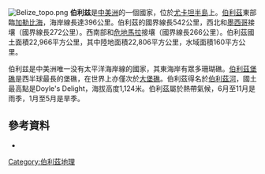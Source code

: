 {{Multiple issues|
{{No footnotes|time=2021-02-13T20:45:42+00:00}}
{{Refimprove|time=2021-02-13T20:45:42+00:00}}
}}
[[Image:Belize_topo.png|thumb]]
'''伯利兹'''是[[中美洲|中美洲]]的一個國家，位於[[尤卡坦半島|尤卡坦半島]]上。[[伯利茲|伯利茲]]東部臨[[加勒比海|加勒比海]]，海岸線長達396公里。伯利茲的國界線長542公里，西北和[[墨西哥|墨西哥]]接壤（國界線長272公里）。西南部和[[危地馬拉|危地馬拉]]接壤（國界線長266公里）。伯利茲國土面積22,966平方公里，其中陸地面積22,806平方公里，水域面積160平方公里。

伯利兹是中美洲唯一没有太平洋海岸線的國家，其東海岸有眾多珊瑚礁。[[伯利茲堡礁|伯利茲堡礁]]是西半球最長的堡礁，在世界上亦僅次於[[大堡礁|大堡礁]]。伯利茲得名於[[伯利茲河|伯利茲河]]，國土最高點是Doyle's Delight，海拔高度1,124米。伯利茲屬於熱帶氣候，6月至11月是雨季，1月至5月是旱季。

==參考資料==
* {{CIA World Factbook}}
{{reflist}}
{{美洲題目|地理}}
[[Category:伯利茲地理|Category:伯利茲地理]]